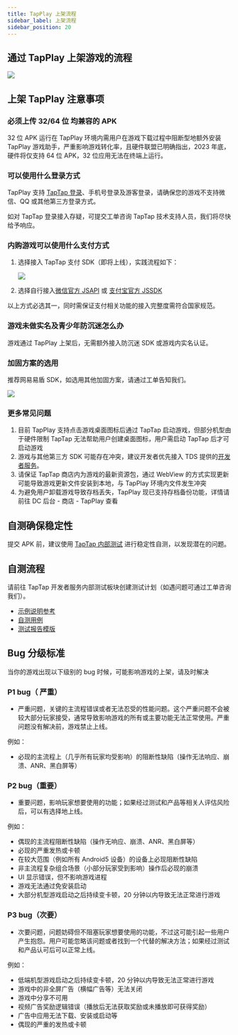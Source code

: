 ```yaml
---
title: TapPlay 上架流程
sidebar_label: 上架流程
sidebar_position: 20
---
```


## 通过 TapPlay 上架游戏的流程


![](https://img.tapimg.com/market/images/3caca552d46dbb377e77b4324edf3ae8.png)

## 上架 TapPlay 注意事项

### 必须上传 32/64 位 均兼容的 APK

32 位 APK 运行在 TapPlay 环境内需用户在游戏下载过程中阻断型地额外安装 TapPlay 游戏助手，严重影响游戏转化率，且硬件联盟已明确指出，2023 年底，硬件将仅支持 64 位 APK，32 位应用无法在终端上运行。

### 可以使用什么登录方式

TapPlay 支持 [TapTap 登录](/sdk/taptap-login/features/)、手机号登录及游客登录，请确保您的游戏不支持微信、QQ 或其他第三方登录方式。

如对 TapTap 登录接入存疑，可提交工单咨询 TapTap 技术支持人员，我们将尽快给予响应。

### 内购游戏可以使用什么支付方式

1. 选择接入 TapTap 支付 SDK（即将上线），实践流程如下：

   ![](/img/tap-play/flow-pay.svg)

2. 选择自行接入[微信官方 JSAPI](https://pay.weixin.qq.com/wiki/doc/api/H5.php?chapter=15_1) 或 [支付宝官方 JSSDK](https://opendocs.alipay.com/open/203/105285)

以上方式必选其一，同时需保证支付相关功能的接入完整度需符合国家规范。

### 游戏未做实名及青少年防沉迷怎么办

游戏通过 TapPlay 上架后，无需额外接入防沉迷 SDK 或游戏内实名认证。

### 加固方案的选用

推荐网易易盾 SDK，如选用其他加固方案，请通过工单告知我们。

![](/img/tap-play/ticket.png)

### 更多常见问题

1. 目前 TapPlay 支持点击游戏桌面图标后通过 TapTap 启动游戏，但部分机型由于硬件限制 TapTap 无法帮助用户创建桌面图标，用户需启动 TapTap 后才可启动游戏
2. 游戏与其他第三方 SDK 可能存在冲突，建议开发者优先接入 TDS 提供的[开发者服务](/)。
3. 请保证 TapTap 商店内为游戏的最新资源包，通过 WebView 的方式实现更新可能导致游戏更新文件安装到本地，与 TapPlay 环境内文件发生冲突
4. 为避免用户卸载游戏导致存档丢失，TapPlay 现已支持存档备份功能，详情请前往 DC 后台 - 商店 - TapPlay 查看

## 自测确保稳定性

提交 APK 前，建议使用 [TapTap 内部测试](https://developer.taptap.cn/docs/store/test/test-internaltest/) 进行稳定性自测，以发现潜在的问题。

## 自测流程

请前往 TapTap 开发者服务内部测试板块创建测试计划（如遇问题可通过工单咨询我们）。

- [示例说明参考](https://developer.taptap.cn/docs/store/test/test-internaltest/)
- [自测用例](pathname:///files/tapplay-test-cases.xlsx)
- [测试报告模版](pathname:///files/tapplay-test-report-template.pdf)

## Bug 分级标准

当你的游戏出现以下级别的 bug 时候，可能影响游戏的上架，请及时解决

### P1 bug（ 严重）

- 严重问题，关键的主流程错误或者无法忍受的性能问题。这个严重问题不会被较大部分玩家接受，通常导致影响游戏的所有或主要功能无法正常使用。严重问题没有解决前，游戏禁止上线。

例如：

- 必现的主流程上（几乎所有玩家均受影响）的阻断性缺陷（操作无法响应、崩溃、ANR、黑白屏等）

### P2 bug（重要）

- 重要问题，影响玩家想要使用的功能；如果经过测试和产品等相关人评估风险后，可以有选择地上线。

例如：

- 偶现的主流程阻断性缺陷（操作无响应、崩溃、ANR、黑白屏等）
- 必现的严重发热或卡顿
- 在较大范围（例如所有 Android5 设备）的设备上必现阻断性缺陷
- 非主流程复杂组合场景（小部分玩家受到影响）操作后必现的崩溃
- UI 显示错误，但不影响游戏进程
- 游戏无法通过免安装启动
- 大部分机型游戏启动之后持续变卡顿，20 分钟以内导致无法正常进行游戏

### P3 bug（次要）

- 次要问题，问题妨碍但不阻塞玩家想要使用的功能，不过这可能引起一些用户产生抱怨。用户可能忽略该问题或者找到一个代替的解决方法；如果经过测试和产品认可后可以正常上线。

例如：

- 低端机型游戏启动之后持续变卡顿，20 分钟以内导致无法正常进行游戏
- 游戏中的非全屏广告（横幅广告等）无法关闭
- 游戏中分享不可用
- 视频广告奖励逻辑错误（播放后无法获取奖励或未播放即可获得奖励）
- 广告中应用无法下载、安装或启动等
- 偶现的严重的发热或卡顿
